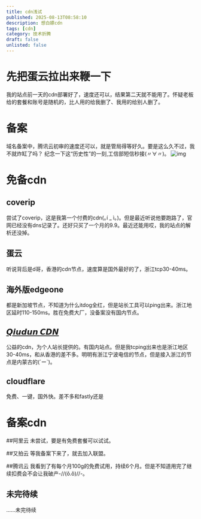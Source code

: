 ```yaml
---
title: cdn浅试
published: 2025-08-13T08:58:10
description: 想白嫖cdn
tags: [cdn]
category: 技术折腾
draft: false
unlisted: false
---
```

# 先把蛋云拉出来鞭一下
我的站点前一天的cdn部署好了，速度还可以，结果第二天就不能用了。怀疑老板给的套餐和账号是随机的，比人用的给我删了、我用的给别人删了。



# 备案

域名备案中，腾讯云初审的速度还可以，就是管局得等好久。要是这么久不过，我不就炸缸了吗？
纪念一下这“历史性”的一刻,工信部短信秒接(〃∀〃)。
![img](https://cdn.jsdelivr.net/gh/sjhxlll/fuwari-img@master/2025-08-13/beiang.png)

# 免备cdn
## coverip
尝试了coverip，这是我第一个付费的cdn(｡í _ ì｡)。但是最近听说他要跑路了，官网已经没有dns记录了。还好只买了一个月的9.9。最近还能用哎，我的站点的解析还没掉。

## 蛋云
听说背后是d哥，香港的cdn节点，速度算是国外最好的了，浙江tcp30-40ms。

## 海外版edgeone
都是新加坡节点，不知道为什么itdog全红，但是站长工具可以ping出来。浙江地区延时110-150ms。胜在免费大厂，没备案没有国内节点。

## <a class="transition link text-[var(--primary)] font-medium" target="_blank" href="https://www.scdn.koxiuqiu.cc/">𝙌𝙞𝙪𝙙𝙪𝙣 𝘾𝘿𝙉</a>
公益的cdn，为个人站长提供的。有国内站点。但是我tcping出来也是浙江地区30-40ms，和从香港的差不多。明明有浙江宁波电信的节点，但是接入浙江的节点是内蒙古的(´ー`)。

## cloudflare
免费、一键，国外快。差不多和fastly还是

# 备案cdn
##阿里云
未尝试，要是有免费套餐可以试试。

##又拍云
等我备案下来了，就去加入联盟。

##腾讯云
我看到了有每个月100g的免费试用，持续6个月。但是不知道用完了继续扣费会不会让我破产-//(ǒ.ǒ)//-。

## 未完待续
......未完待续



